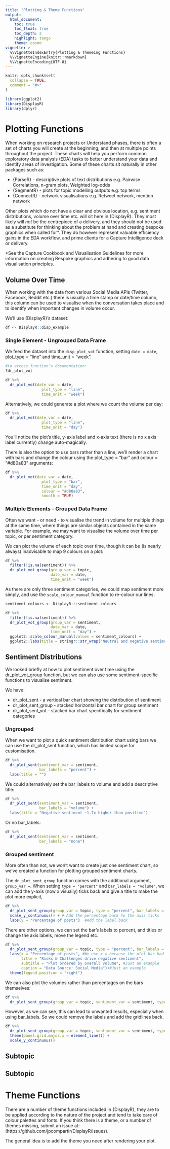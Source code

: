 ```yaml
---
title: "Plotting & Theme Functions"
output:
  html_document:
    toc: true
    toc_float: true
    toc_depth: 2
    highlight: tango
    theme: cosmo
vignette: >
  %\VignetteIndexEntry{Plotting & Themeing Functions}
  %\VignetteEngine{knitr::rmarkdown}
  %\VignetteEncoding{UTF-8}
---
```


```r
knitr::opts_chunk$set(
  collapse = TRUE,
  comment = "#>"
)
```

```r
library(ggplot2)
library(DisplayR)
library(dplyr)
```

# Plotting Functions

When working on research projects or Understand phases, there is often a set of charts you will create at the beginning, and then at multiple points throughout the project. These charts will help you perform common exploratory data analysis (EDA) tasks to better understand your data and identify areas of investigation. Some of these charts sit naturally in other packages such as:

* {ParseR} - descriptive plots of text distributions e.g. Pairwise Correlations, n-gram plots, Weighted log-odds
* {SegmentR} - plots for topic modelling outputs e.g. top terms
* {ConnectR} - network visualisations e.g. Retweet network, mention network

Other plots which do not have a clear and obvious location, e.g. sentiment distributions, volume over time etc. will sit here in {DisplayR}. They most likely will *not* be the centrepiece of a delivery, and they should not be used as a substitute for thinking about the problem at hand and creating bespoke graphics when called for*. They do however represent valuable efficiency gains in the EDA workflow, and prime clients for a Capture Intelligence deck or delivery.

*See the Capture Cookbook and Visualisation Guidelines for more information on creating Bespoke graphics and adhering to good data visualisation principles.

## Volume Over Time

When working with the data from various Social Media APIs (Twitter, Facebook, Reddit etc.) there is usually a time stamp or date/time column, this column can be used to visualise when the conversation takes place and to identify when important changes in volume occur.

We'll use {DisplayR}'s dataset:
```r
df <- DisplayR::disp_example
```

### Single Element - Ungrouped Data Frame

We feed the dataset into the `disp_plot_vot` function, setting `date = date`, plot_type = "line" and time_unit = "week".

```r
#to access function's documentation:
?dr_plot_vot
```


```r
df %>%
  dr_plot_vot(date_var = date, 
                plot_type = "line", 
                time_unit = "week")
```

Alternatively, we could generate a plot where we count the volume per day:
```r
df %>%
  dr_plot_vot(date_var = date, 
                plot_type = "line", 
                time_unit = "day")
```

You'll notice the plot's title, y-axis label and x-axis text (there is no x axis label currently) change auto-magically.

There is also the option to use bars rather than a line, we'll render a chart with bars and change the colour using the plot_type = "bar" and colour = "#d80a83" arguments:
```r
df %>%
  dr_plot_vot(date_var = date, 
                plot_type = "bar", 
                time_unit = "day", 
                colour = "#d80a83", 
                smooth = TRUE)
```

### Multiple Elements - Grouped Data Frame

Often we want - or need - to visualise the trend in volume for multiple things at the same time, where things are similar objects contained in the same variable. For example, we may want to visualise the volume over time per topic, or per sentiment category.


We can plot the volume of each topic over time, though it can be (is nearly always) inadvisable to map 9 colours on a plot:
```r
df %>%
  filter(!is.na(sentiment)) %>%
  dr_plot_vot_group(group_var = topic,
                    date_var = date,
                    time_unit = "week")
```

As there are only three sentiment categories, we could map sentiment more simply, and use the `scale_colour_manual` function to re-colour our lines:
```r
sentiment_colours <- DisplayR:::sentiment_colours

df %>%
  filter(!is.na(sentiment)) %>%
  dr_plot_vot_group(group_var = sentiment,
                    date_var = date,
                    time_unit = "day") +
  ggplot2::scale_colour_manual(values = sentiment_colours) +
  ggplot2::labs(title = stringr::str_wrap("Neutral and negative sentiment consistently higher than positive barring a brief period in the second week of March.", width = 80)) # Use stringr::str_wrap to wrap the title according to a specified with (# of characters)
```

## Sentiment Distributions

We looked briefly at how to plot sentiment over time using the dr_plot_vot_group function, but we can also use some sentiment-specific functions to visualise sentiment.

We have:

* dr_plot_sent - a vertical bar chart showing the distribution of sentiment
* dr_plot_sent_group - stacked horizontal bar chart for group sentiment
* dr_plot_sent_vot - stacked bar chart specifically for sentiment categories

### Ungrouped

When we want to plot a quick sentiment distribution chart using bars we can use the dr_plot_sent function, which has limited scope for customisation.

```r
df %>%
  dr_plot_sent(sentiment_var = sentiment,
               bar_labels = "percent") +
  labs(title = "")
```

We could alternatively set the bar_labels to volume and add a descriptive title:

```r
df %>%
  dr_plot_sent(sentiment_var = sentiment,
               bar_labels = "volume") +
  labs(title = "Negative sentiment ~1.7x higher than positive")
```

Or no bar_labels:
```r
df %>%
  dr_plot_sent(sentiment_var = sentiment,
               bar_labels = "none")
```

### Grouped sentiment

More often than not, we won't want to create just one sentiment chart, so we've created a function for plotting grouped sentiment charts.

The `dr_plot_sent_group` function comes with the additional argument, `group_var = `. When setting `type = "percent"` and `bar_labels = "volume"`, we can add the y-axis (now x visually) ticks back and give a title to make the plot more explicit, 

```r
df %>%
  dr_plot_sent_group(group_var = topic, type = "percent", bar_labels = "volume") +
  scale_y_continuous() + # Add the percentage back to the axis ticks
  labs(y = "Percentage of posts")  #Add the label back
```

There are other options, we can set the bar's labels to percent, and titles or change the axis labels, move the legend etc.
```r
df %>%
  dr_plot_sent_group(group_var = topic, type = "percent", bar_labels = "percent") +
  labs(x = "Percentage of posts", #We use x = because the plot has had its axes reversed
       title = "Risks & Challenges drive negative sentiment",
       subtitle = "Plot ordered by overall volume", #Just an example
       caption = "Data Source: Social Media")+#Just an example
  theme(legend.position = "right")
```

We can also plot the volumes rather than percentages on the bars themselves:
```r
df %>%
  dr_plot_sent_group(group_var = topic, sentiment_var = sentiment, type = "volume", bar_labels = "percent")
```

However, as we can see, this can lead to unwanted results, especially when using bar_labels. So we could remove the labels and add the gridlines back.
```r
df %>%
  dr_plot_sent_group(group_var = topic, sentiment_var = sentiment, type = "volume", bar_labels = "none") +
  theme(panel.grid.major.x = element_line()) +
  scale_y_continuous()
```

## Subtopic

## Subtopic

# Theme Functions

There are a number of theme functions included in {DisplayR}, they are to be applied according to the nature of the project and tend to take care of colour palettes and fonts. If you think there is a theme, or a number of themes missing, submit an issue at: (https://github.com/jpcompartir/DisplayR/issues). 

The general idea is to add the theme you need after rendering your plot.
